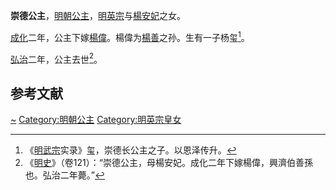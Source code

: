 {{東亞女性歷史人物
| 名稱=崇德公主
| 身份=[[明朝|明朝]]公主
| 畫像=
| 說明=
| 姓=朱
| 名=
| 封爵=[[公主|公主]]
| 位號=
| 封號=崇德公主
| 出生年=
| 逝世年=1489年
| 諡號=
| 子=杨玺
| 父親=[[明英宗|明英宗]]
| 夫=杨伟
| 母親=[[楊安妃|楊安妃]]
|}}


'''崇德公主'''{{BD|15世纪||1489年|catIdx=Z}}，[[明朝|明朝]][[公主|公主]]，[[明英宗|明英宗]]与[[楊安妃|楊安妃]]之女。

[[成化|成化]]二年，公主下嫁[[楊偉|楊偉]]。楊偉为[[楊善|楊善]]之孙。生有一子杨玺<ref>《[[明武宗|明武宗]]实录》玺，崇德长公主之子。以恩泽传升。</ref>。

[[弘治|弘治]]二年，公主去世<ref>《[[明史|明史]]》（卷121）：“崇德公主，母楊安妃。成化二年下嫁楊偉，興濟伯善孫也。弘治二年薨。”</ref>。

==参考文献==
<div class="references-small">
<references></references>
</div>

{{明朝人物小作品}}
[[Category:朱姓|~]]
[[Category:明朝公主|Category:明朝公主]]
[[Category:明英宗皇女|Category:明英宗皇女]]